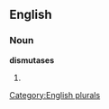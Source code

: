
==English==

===Noun===
'''dismutases'''

# {{plural of|[[dismutase]]}}

[[Category:English plurals]]